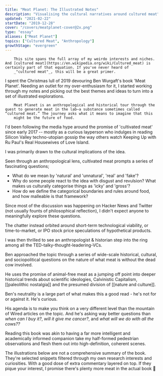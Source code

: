```yaml
---
title: "Meat Planet: The Illustrated Notes"
description: "Visualising the cultural narratives around cultured meat"
updated: "2021-02-22"
startDate: "2019-12-28"
cover: "/covers/meatplanet-cover@2x.png"
type: "essay"
aliases: ["Meat Planet"]
topics: ["Cultured Meat", "Anthropology"]
growthStage: "evergreen"
---
```


<IntroParagraph >

		This site spans the full array of my weirdo interests and niches. And [cultured meat](https://en.wikipedia.org/wiki/Cultured_meat) is certainly part of that equation. If you've never heard of
		_"cultured meat"_, this will be a great primer.

</IntroParagraph >

I spent the Christmas lull of 2019 devouring Ben Wurgaft's book 'Meat Planet'.
Needing an outlet for my over-enthusiasm for it, I started working through my notes and picking out the best themes and ideas to turn into a set of illustrated explorations.

<ResourceBook url = "https://www.librarything.com/work/23264324" title = "Meat Planet: Artificial flesh and the future of food" author = "Ben Wurgaft" image = "/images/books/meat.jpg" >

		Meat Planet is an anthropological and historical tour through the quest to generate meat in the lab—a substance sometimes called “cultured meat.” The journey asks what it means to imagine that this
		might be the future of food.

</ResourceBook >

I'd been following the media hype around the promise of 'cultivated meat' since early 2017 -- mostly as a curious layperson who indulges in reading Silicon Valley techno-utopian gossip the way others watch Keeping Up with Ru Paul's Real Housewives of Love Island.

I was primarily drawn to the cultural implications of the idea.

Seen through an anthropological lens, cultivated meat prompts a series of fascinating questions;

- What do we mean by 'natural' and 'unnatural', 'real' and 'fake'?
- Why do some people react to the idea with disgust and revulsion? What makes us culturally categorise things as 'icky' and 'gross'?
- How do we define the categorical boundaries and rules around food, and how malleable is that framework?

Since most of the discussion was happening on Hacker News and Twitter (not usually founts of philosophical reflection), I didn't expect anyone to meaningfully explore these questions.

The chatter instead orbited around short-term technological viability, or time-to-market, or IPO stock price speculations of hypothetical products.

I was then thrilled to see an anthropologist & historian step into the ring among all the TED-talky-thought-leadering-VCs.

Ben approached the topic through a series of wide-scale historical, cultural, and sociopolitical questions on the nature of what meat is without the dead cow involved.

He uses the promise of animal-free meat as a jumping off point into deeper historical trends about scientific ideologies, Calvinistic Capitalism, [[paleolithic nostalgia]] and the presumed division of [[nature and culture]].

Ben's neutrality is a large part of what makes this a good read - he's not for or against it. He's curious.

His agenda is to make you think on a very different level than the mountain of Wired articles on the topic. And he's asking way better questions than _when can I buy it?_, _will it give me cancer?_, and _what will we do with all the cows??_

Reading this book was akin to having a far more intelligent and academically informed companion take my half-formed pedestrian observations and flesh them out into high-definition, coherent scenes.

The illustrations below are not a comprehensive summary of the book. They're selected snippets filtered through my own research interests and curiosities. With a good dose of extra commentary layered on top. If they pique your interest, I promise there's plenty more meat in the actual book <span>🍖</span>

<BasicImage
		width = "1200px"
		src = "https://res.cloudinary.com/dxj9qr5gj/image/upload/c_scale,f_auto,q_auto:best,w_1200/v1623353999/maggieappleton.com/essays/meat-planet/OriginStoryLabMeat_1-Full_2x_gipupn_shrink_ct94tz.png"
		alt = "In august of 2013, a research team led by pharmacologist  mark post made a piece of meat without killing an animal. They took a tiny sample of stem cells from the muscle tissue of  a living belgian blue cow, brought it into the lab, and placed it 'in virto' meaning under glass."
/>

<BasicImage
		width = "1200px"
		src = "https://res.cloudinary.com/dxj9qr5gj/image/upload/c_scale,f_auto,q_auto:best,w_1200/v1623353998/maggieappleton.com/essays/meat-planet/LabMeatOrigin_Frame234_ruzewo_shrink_hhihom.png"
		alt = "Then fed it a 'growth medium' – a solution made up of glucose, fats, salt,  amino acids, vitamins and minerals. The same nutrients it would receive inside a cow. After several months, the cells had multiplied enough to form a standard 40 gram burger patty."
/>

<BasicImage
		width = "1100px"
		src = "https://res.cloudinary.com/dxj9qr5gj/image/upload/c_scale,f_auto,q_auto:best,w_1200/v1623353998/maggieappleton.com/essays/meat-planet/Paleominds_copy_fzzreh_shrink_hjim38.png"
		alt = "There is a pervasive and widely unquestioned claim in popular culture that we have paleolithic minds. That we are mentally hardwired as some imaginary savannah dwelling protohuman whose taste for meat is 'original, innate, and natural to desire'"
/>

<BasicImage
		width = "1200px"
		src = "https://res.cloudinary.com/dxj9qr5gj/image/upload/c_scale,f_auto,q_auto:best,w_1200/v1623354002/maggieappleton.com/essays/meat-planet/ReductiveSociobiology_Full_copy_ck0gv2_shrink_lnf0gp.png"
		alt = "This claim is a classic example of reductive sociobiology – an ideology that evolutionary psychology attempts to explain all human behaviour and culture through"
/>

<BasicImage
		width = "1200px"
		src = "https://res.cloudinary.com/dxj9qr5gj/image/upload/c_scale,f_auto,q_auto:best,w_1200/v1623354000/maggieappleton.com/essays/meat-planet/TechDisharmony_2x_ttigav_shrink_kw3vfy.png"
		alt = "Our persistent desire to rediscover our biological condition speaks to the concern modern humanity is plagued by a lack of synchronicity between our bodies and their myriad artificial extensions"
/>

<BasicImage
		width = "1200px"
		src = "https://res.cloudinary.com/dxj9qr5gj/image/upload/c_scale,f_auto,q_auto:best,w_1200/v1623353998/maggieappleton.com/essays/meat-planet/PaleoBarProsthetics_2x_iaw9cc_shrink_zbkbce.png"
		alt = "The idea seems to be that our problems would be solved if we had better prostheses. Which leaves us attempting to realign ourselves with nature by ordering a dozen raw, vegan, gluten free, organic, free-range, non-gmo, naked paleo bars"
/>

<BasicImage
		width = "1200px"
		src = "https://res.cloudinary.com/dxj9qr5gj/image/upload/c_scale,f_auto,q_auto:best,w_1200/v1623353998/maggieappleton.com/essays/meat-planet/IndustrialMeat_lsln54_shrink_wr4cia.png"
		alt = "Everything about modern meat returns us to this notion of disharmony. We are all well versed in the story of industrial animal agriculture. We maintain a polluting, dangerous meat production system"
/>

<BasicImage
		width = "1200px"
		src = "https://res.cloudinary.com/dxj9qr5gj/image/upload/c_scale,f_auto,q_auto:best,w_1200/v1623354000/maggieappleton.com/essays/meat-planet/Unfathomable_Meat-Part2_euirvx_shrink_otolaa.png"
		alt = "These systems allow an unprecedentedly large human population to consume an unprecedentedly large amount of animal flesh per capita per annum"
/>

<BasicImage
		width = "1100px"
		src = "https://res.cloudinary.com/dxj9qr5gj/image/upload/c_scale,f_auto,q_auto:best,w_1200/v1623354000/maggieappleton.com/essays/meat-planet/Unfathomable_Meat_1_y0fqkd_shrink_r5tkdl.png"
		alt = "The network of technologies making this possible includes government subsidies and regulations, consolidated corporate agro-businesses, optimised supply chains, breeding systems, and specialised marketplaces"
/>

<BasicImage
		width = "1100px"
		src = "https://res.cloudinary.com/dxj9qr5gj/image/upload/c_scale,f_auto,q_auto:best,w_1200/v1623353999/maggieappleton.com/essays/meat-planet/JesusMeat_OG_ofts8d_shrink_bjnljb.png"
		alt = "It is within this horror show that the cultivated meat industry has positioned itself as the bright, shiny solution. The saviour of meat come to bless us with its perfect mix of morality and untapped profit"
/>
